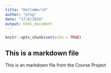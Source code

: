 ```yaml
---
title: "HelloWorld"
author: "pfog"
date: "17/8/2020"
output: html_document
---
```


```r
knitr::opts_chunk$set(echo = TRUE)
```

## This is a markdown file

This is an markdown file from the Course Project